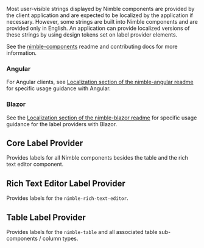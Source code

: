 
<Meta title="Tokens/Label Providers" />
<Title>Label Providers</Title>

Most user-visible strings displayed by Nimble components are provided by the client application and are expected to be localized by the application if necessary. However, some strings are built into Nimble components and are provided only in English. An application can provide localized versions of these strings by using design tokens set on label provider elements.

See the <a href="https://github.com/ni/nimble/tree/main/packages/nimble-components">nimble-components</a> readme and
contributing docs for more information.

### Angular

For Angular clients, see [Localization section of the nimble-angular readme](https://github.com/ni/nimble/blob/main/angular-workspace/projects/ni/nimble-angular/README.md#localization-optional) for specific usage guidance with Angular.

### Blazor

See the [Localization section of the nimble-blazor readme](https://github.com/ni/nimble/tree/main/packages/nimble-blazor#localization-optional) for specific usage guidance for the label providers with Blazor.

## Core Label Provider

Provides labels for all Nimble components besides the table and the rich text editor component.

<Canvas of={coreLabelProvider} sourceState="none" />

## Rich Text Editor Label Provider

Provides labels for the `nimble-rich-text-editor`.

<Canvas of={richTextEditorLabelProvider} sourceState="none" />

## Table Label Provider

Provides labels for the `nimble-table` and all associated table sub-components / column types.

<Canvas of={tableLabelProvider} sourceState="none" />
